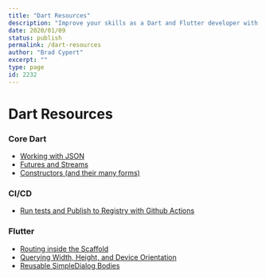 ```yaml
---
title: "Dart Resources"
description: "Improve your skills as a Dart and Flutter developer with easy to follow tutorials!"
date: 2020/01/09
status: publish
permalink: /dart-resources
author: "Brad Cypert"
excerpt: ""
type: page
id: 2232
---
```



# Dart Resources

### Core Dart

- [Working with JSON](/working-with-json-in-dart)
- [Futures and Streams](/dart-futures-and-streams)
- [Constructors (and their many forms)](/the-many-constructors-of-dart)

### CI/CD

- [Run tests and Publish to Registry with Github Actions](/dart-packages-with-github-actions)

### Flutter

- [Routing inside the Scaffold](/flutter-routing-inside-of-the-scaffold)
- [Querying Width, Height, and Device Orientation](/how-to-query-flutter-dimensions-with-mediaquery)
- [Reusable SimpleDialog Bodies](/reusable-simpledialog-bodies-in-flutter)
